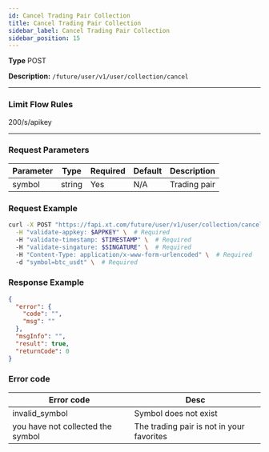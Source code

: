 ```yaml
---
id: Cancel Trading Pair Collection
title: Cancel Trading Pair Collection
sidebar_label: Cancel Trading Pair Collection
sidebar_position: 15
---
```


**Type** POST

**Description:** `/future/user/v1/user/collection/cancel`

---

### Limit Flow Rules

200/s/apikey

---

### Request Parameters

| Parameter | Type | Required | Default | Description |
|------------|------|-----------|----------|-------------|
| symbol | string | Yes | N/A | Trading pair |

### Request Example

```bash title="Request"
curl -X POST "https://fapi.xt.com/future/user/v1/user/collection/cancel" \
  -H "validate-appkey: $APPKEY" \  # Required
  -H "validate-timestamp: $TIMESTAMP" \  # Required
  -H "validate-singature: $SINGATURE" \  # Required
  -H "Content-Type: application/x-www-form-urlencoded" \  # Required
  -d "symbol=btc_usdt" \  # Required
```

### Response Example

```json title="Response"
{
  "error": {
    "code": "",
    "msg": ""
  },
  "msgInfo": "",
  "result": true,
  "returnCode": 0
}
```

### Error code

| Error code | Desc |
|-------------|------|
| invalid_symbol | Symbol does not exist |
| you have not collected the symbol | The trading pair is not in your favorites |
